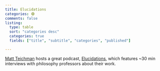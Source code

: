 ```yaml
---
title: Elucidations
categories: 🟣
comments: false
listing:
  type: table
  sort: "categories desc"
  categories: true
  fields: ["title", "subtitle", "categories", "published"]

---
```


[Matt Teichman](https://home.uchicago.edu/~teichman/about.html) hosts a great 
podcast, [Elucidations](https://elucidations.vercel.app/), which features ~30 
min interviews with philosophy professors about their work.
